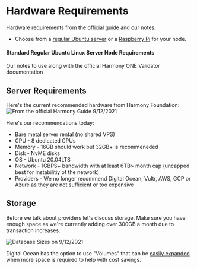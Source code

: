 # Hardware Requirements
Hardware requirements from the official guide and our notes.
- Choose from a [regular Ubuntu server](/harmony/companion/official/hardware/standard) or a [Raspberry Pi](/harmony/companion/official/hardware/rasppi) for your node.

#### Standard Regular Ubuntu Linux Server Node Requirements
Our notes to use along with the official Harmony ONE Validator documentation
## Server Requirements
Here's the current recommended hardware from Harmony Foundation:
![From the official Harmony Guide 9/12/2021](/cimage_20.png)

Here's our recommendations today:
- Bare metal server rental (no shared VPS)
- CPU - 8 dedicated CPUs
- Memory - 16GB should work but 32GB+ is recommeneded
- Disk - NvME disks
- OS - Ubuntu 20.04LTS
- Network - 1GBPS+ bandwidth with at least 6TB> month cap (uncapped best for instabilitiy of the network)
- Providers - We no longer recommend Digital Ocean, Vultr, AWS, GCP or Azure as they are not sufficient or too expensive
## Storage
Before we talk about providers let's discuss storage. Make sure you have enough space as we're currently adding over 300GB a month due to transaction increases.

![Database Sizes on 9/12/2021](/cimage_24.png)

Digital Ocean has the option to use "Volumes" that can be [easily expanded](https://docs.digitalocean.com/products/volumes/how-to/increase-size/) when more space is required to help with cost savings.
